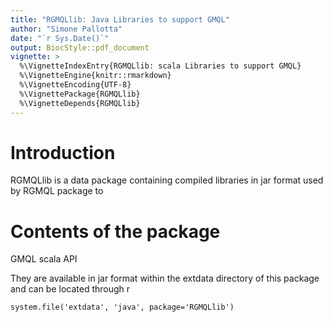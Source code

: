 ```yaml
---
title: "RGMQLlib: Java Libraries to support GMQL"
author: "Simone Pallotta"
date: "`r Sys.Date()`"
output: BiocStyle::pdf_document
vignette: >
  %\VignetteIndexEntry{RGMQLlib: scala Libraries to support GMQL}
  %\VignetteEngine{knitr::rmarkdown}
  %\VignetteEncoding{UTF-8}
  %\VignettePackage{RGMQLlib}
  %\VignetteDepends{RGMQLlib}
---
```


# Introduction

RGMQLlib is a data package containing compiled libraries in jar format
used by RGMQL package to
 
# Contents of the package
GMQL scala API

They are available in jar format within the extdata directory of this package and 
can be located through r 
```
system.file('extdata', 'java', package='RGMQLlib')
```
